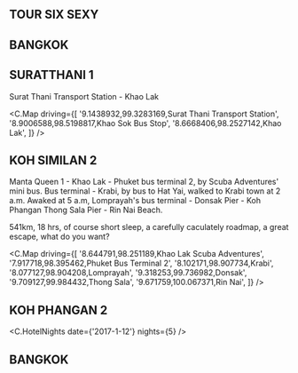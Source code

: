 
## TOUR SIX SEXY

## BANGKOK

## SURATTHANI 1

Surat Thani Transport Station - Khao Lak

<C.Map
  driving={[
    '9.1438932,99.3283169,Surat Thani Transport Station',
    '8.9006588,98.5198817,Khao Sok Bus Stop',
    '8.6668406,98.2527142,Khao Lak',
  ]}
/>

## KOH SIMILAN 2

Manta Queen 1 - Khao Lak - Phuket bus terminal 2, by Scuba Adventures' mini bus.
Bus terminal - Krabi, by bus to Hat Yai, walked to Krabi town at 2 a.m.
Awaked at 5 a.m, Lomprayah's bus terminal - Donsak Pier - Koh Phangan Thong Sala Pier - Rin Nai Beach.

541km, 18 hrs, of course short sleep, a carefully caculately roadmap, a great escape, what do you want?

<C.Map
  driving={[
    '8.644791,98.251189,Khao Lak Scuba Adventures',
    '7.917718,98.395462,Phuket Bus Terminal 2',
    '8.102171,98.907734,Krabi',
    '8.077127,98.904208,Lomprayah',
    '9.318253,99.736982,Donsak',
    '9.709127,99.984432,Thong Sala',
    '9.671759,100.067371,Rin Nai',
  ]}
/>

## KOH PHANGAN 2

<C.HotelNights date={'2017-1-12'} nights={5} />

## BANGKOK

